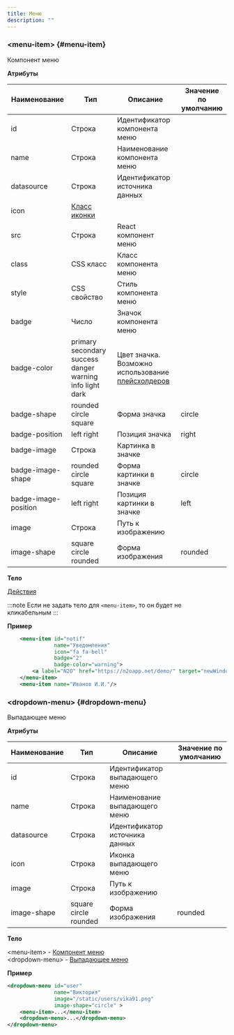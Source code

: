 ```yaml
---
title: Меню
description: ""
---
```


### &lt;menu-item&gt; {#menu-item}

Компонент меню

**Атрибуты**

|Наименование         |Тип                    |Описание                       |Значение по умолчанию|
|---------------------|-----------------------|-------------------------------|---------------------|
|id                   |Строка                 |Идентификатор компонента меню  |                     |
|name                 |Строка                 |Наименование компонента меню   |                     |
|datasource           |Строка                 |Идентификатор источника данных |                     |
|icon                 |[Класс иконки](https://fontawesome.com/v6/icons/)    |                     |
|src                  |Строка                 |React компонент меню           |                     |
|class                |CSS класс              |Класс компонента меню          |                     |
|style                |CSS свойство           |Стиль компонента меню          |                     |
|badge                |Число                  |Значок компонента меню         |                     |
|badge-color          |primary secondary success danger warning info light dark|Цвет значка. Возможно использование [плейсхолдеров](../manual/configs/#плейсхолдеры)                    |                     |
|badge-shape          |rounded circle square|Форма значка                     |circle                |
|badge-position       |left right            |Позиция значка                  |right                 |
|badge-image          |Строка                 |Картинка в значке              |                      |
|badge-image-shape    |rounded circle square|Форма картинки в значке          |circle                |
|badge-image-position |left right            |Позиция картинки в значке       |left                  |
|image                |Строка                 |Путь к изображению             |                      |
|image-shape          |square circle rounded|Форма изображения                |rounded               |

**Тело**

[Действия](../xml/action)

:::note
Если не задать тело для `<menu-item>`, то он будет не кликабельным
:::

**Пример**

```xml
    <menu-item id="notif"
               name="Уведомления"
               icon="fa fa-bell"
               badge="2"
               badge-color="warning">
        <a label="N2O" href="https://n2oapp.net/demo/" target="newWindow"/>
    </menu-item>
    <menu-item name="Иванов И.И."/>
```

### &lt;dropdown-menu&gt; {#dropdown-menu}

Выпадающее меню

**Атрибуты**

|Наименование|Тип                    |Описание                      |Значение по умолчанию|
|------------|-----------------------|------------------------------|---------------------|
|id          |Строка                 |Идентификатор выпадающего меню|                     |
|name        |Строка                 |Наименование выпадающего меню |                     |
|datasource  |Строка                 |Идентификатор источника данных|                     |
|icon        |Строка                 |Иконка выпадающего меню       |                     |
|image       |Строка                 |Путь к изображению            |                     |
|image-shape |square circle rounded  |Форма изображения             |rounded              |

**Тело**

&lt;menu-item&gt; - [Компонент меню](../xml/menu#menu-item)<br/>
&lt;dropdown-menu&gt; - [Выпадающее меню](../xml/menu#dropdown-menu)

**Пример**

```xml
<dropdown-menu id="user"
               name="Виктория"
               image="/static/users/vika91.png"
               image-shape="circle" >
    <menu-item>...</menu-item>
    <dropdown-menu>...</dropdown-menu>
</dropdown-menu>
```
